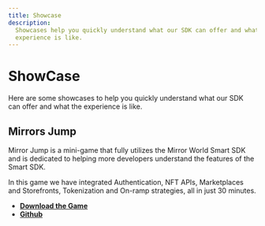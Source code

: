 ```yaml
---
title: Showcase
description:
  Showcases help you quickly understand what our SDK can offer and what the
  experience is like.
---
```


# ShowCase

Here are some showcases to help you quickly understand what our SDK can offer
and what the experience is like.

## Mirrors Jump

Mirror Jump is a mini-game that fully utilizes the Mirror World Smart SDK and is
dedicated to helping more developers understand the features of the Smart SDK.

In this game we have integrated Authentication, NFT APIs, Marketplaces and
Storefronts, Tokenization and On-ramp strategies, all in just 30 minutes.

- **[Download the Game](https://games.mirrorworld.fun/game/mirror_jump/AndroidDevEnv/MirrorsJumpV110315D.apk)**
- **[Github](https://github.com/mirrorworld-universe/mirrorworld-demo-mirrorsjump)**
